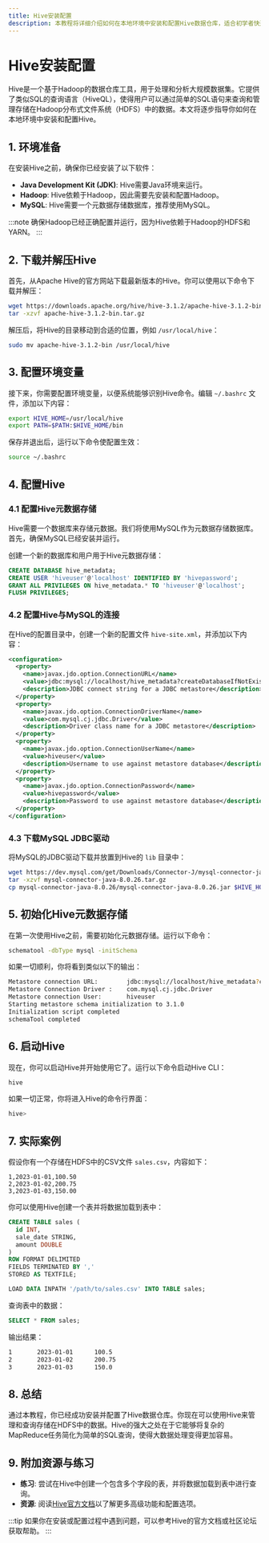 ```yaml
---
title: Hive安装配置
description: 本教程将详细介绍如何在本地环境中安装和配置Hive数据仓库，适合初学者快速上手。
---
```


# Hive安装配置

Hive是一个基于Hadoop的数据仓库工具，用于处理和分析大规模数据集。它提供了类似SQL的查询语言（HiveQL），使得用户可以通过简单的SQL语句来查询和管理存储在Hadoop分布式文件系统（HDFS）中的数据。本文将逐步指导你如何在本地环境中安装和配置Hive。

## 1. 环境准备

在安装Hive之前，确保你已经安装了以下软件：

- **Java Development Kit (JDK)**: Hive需要Java环境来运行。
- **Hadoop**: Hive依赖于Hadoop，因此需要先安装和配置Hadoop。
- **MySQL**: Hive需要一个元数据存储数据库，推荐使用MySQL。

:::note
确保Hadoop已经正确配置并运行，因为Hive依赖于Hadoop的HDFS和YARN。
:::

## 2. 下载并解压Hive

首先，从Apache Hive的官方网站下载最新版本的Hive。你可以使用以下命令下载并解压：

```bash
wget https://downloads.apache.org/hive/hive-3.1.2/apache-hive-3.1.2-bin.tar.gz
tar -xzvf apache-hive-3.1.2-bin.tar.gz
```

解压后，将Hive的目录移动到合适的位置，例如 `/usr/local/hive`：

```bash
sudo mv apache-hive-3.1.2-bin /usr/local/hive
```

## 3. 配置环境变量

接下来，你需要配置环境变量，以便系统能够识别Hive命令。编辑 `~/.bashrc` 文件，添加以下内容：

```bash
export HIVE_HOME=/usr/local/hive
export PATH=$PATH:$HIVE_HOME/bin
```

保存并退出后，运行以下命令使配置生效：

```bash
source ~/.bashrc
```

## 4. 配置Hive

### 4.1 配置Hive元数据存储

Hive需要一个数据库来存储元数据。我们将使用MySQL作为元数据存储数据库。首先，确保MySQL已经安装并运行。

创建一个新的数据库和用户用于Hive元数据存储：

```sql
CREATE DATABASE hive_metadata;
CREATE USER 'hiveuser'@'localhost' IDENTIFIED BY 'hivepassword';
GRANT ALL PRIVILEGES ON hive_metadata.* TO 'hiveuser'@'localhost';
FLUSH PRIVILEGES;
```

### 4.2 配置Hive与MySQL的连接

在Hive的配置目录中，创建一个新的配置文件 `hive-site.xml`，并添加以下内容：

```xml
<configuration>
  <property>
    <name>javax.jdo.option.ConnectionURL</name>
    <value>jdbc:mysql://localhost/hive_metadata?createDatabaseIfNotExist=true</value>
    <description>JDBC connect string for a JDBC metastore</description>
  </property>
  <property>
    <name>javax.jdo.option.ConnectionDriverName</name>
    <value>com.mysql.cj.jdbc.Driver</value>
    <description>Driver class name for a JDBC metastore</description>
  </property>
  <property>
    <name>javax.jdo.option.ConnectionUserName</name>
    <value>hiveuser</value>
    <description>Username to use against metastore database</description>
  </property>
  <property>
    <name>javax.jdo.option.ConnectionPassword</name>
    <value>hivepassword</value>
    <description>Password to use against metastore database</description>
  </property>
</configuration>
```

### 4.3 下载MySQL JDBC驱动

将MySQL的JDBC驱动下载并放置到Hive的 `lib` 目录中：

```bash
wget https://dev.mysql.com/get/Downloads/Connector-J/mysql-connector-java-8.0.26.tar.gz
tar -xzvf mysql-connector-java-8.0.26.tar.gz
cp mysql-connector-java-8.0.26/mysql-connector-java-8.0.26.jar $HIVE_HOME/lib/
```

## 5. 初始化Hive元数据存储

在第一次使用Hive之前，需要初始化元数据存储。运行以下命令：

```bash
schematool -dbType mysql -initSchema
```

如果一切顺利，你将看到类似以下的输出：

```bash
Metastore connection URL:        jdbc:mysql://localhost/hive_metadata?createDatabaseIfNotExist=true
Metastore Connection Driver :    com.mysql.cj.jdbc.Driver
Metastore connection User:       hiveuser
Starting metastore schema initialization to 3.1.0
Initialization script completed
schemaTool completed
```

## 6. 启动Hive

现在，你可以启动Hive并开始使用它了。运行以下命令启动Hive CLI：

```bash
hive
```

如果一切正常，你将进入Hive的命令行界面：

```bash
hive>
```

## 7. 实际案例

假设你有一个存储在HDFS中的CSV文件 `sales.csv`，内容如下：

```csv
1,2023-01-01,100.50
2,2023-01-02,200.75
3,2023-01-03,150.00
```

你可以使用Hive创建一个表并将数据加载到表中：

```sql
CREATE TABLE sales (
  id INT,
  sale_date STRING,
  amount DOUBLE
)
ROW FORMAT DELIMITED
FIELDS TERMINATED BY ','
STORED AS TEXTFILE;

LOAD DATA INPATH '/path/to/sales.csv' INTO TABLE sales;
```

查询表中的数据：

```sql
SELECT * FROM sales;
```

输出结果：

```bash
1       2023-01-01      100.5
2       2023-01-02      200.75
3       2023-01-03      150.0
```

## 8. 总结

通过本教程，你已经成功安装并配置了Hive数据仓库。你现在可以使用Hive来管理和查询存储在HDFS中的数据。Hive的强大之处在于它能够将复杂的MapReduce任务简化为简单的SQL查询，使得大数据处理变得更加容易。

## 9. 附加资源与练习

- **练习**: 尝试在Hive中创建一个包含多个字段的表，并将数据加载到表中进行查询。
- **资源**: 阅读[Hive官方文档](https://hive.apache.org/)以了解更多高级功能和配置选项。

:::tip
如果你在安装或配置过程中遇到问题，可以参考Hive的官方文档或社区论坛获取帮助。
:::